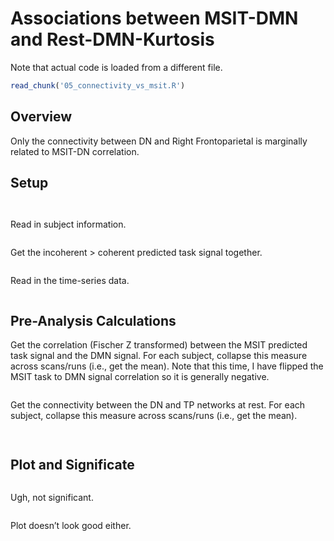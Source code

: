 # Associations between MSIT-DMN and Rest-DMN-Kurtosis

Note that actual code is loaded from a different file.

```r
read_chunk('05_connectivity_vs_msit.R')
```

## Overview

Only the connectivity between DN and Right Frontoparietal is marginally related to MSIT-DN correlation. 

## Setup

```r
```

```r
```

Read in subject information.

```r
```

Get the incoherent > coherent predicted task signal together.

```r
```

Read in the time-series data.

```r
```

## Pre-Analysis Calculations

Get the correlation (Fischer Z transformed) between the MSIT predicted task signal and the DMN signal. For each subject, collapse this measure across scans/runs (i.e., get the mean). Note that this time, I have flipped the MSIT task to DMN signal correlation so it is generally negative.

```r
```

Get the connectivity between the DN and TP networks at rest. For each subject, collapse this measure across scans/runs (i.e., get the mean).

```r
```

```r
```

## Plot and Significate

```r
```

Ugh, not significant.

```r
```

Plot doesn't look good either.

```r
```
